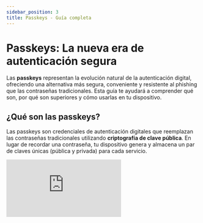 ```yaml
---
sidebar_position: 3
title: Passkeys - Guía completa
---
```



# Passkeys: La nueva era de autenticación segura

Las **passkeys** representan la evolución natural de la autenticación digital, ofreciendo una alternativa más segura, conveniente y resistente al phishing que las contraseñas tradicionales. Esta guía te ayudará a comprender qué son, por qué son superiores y cómo usarlas en tu dispositivo.

## ¿Qué son las passkeys?

Las passkeys son credenciales de autenticación digitales que reemplazan las contraseñas tradicionales utilizando **criptografía de clave pública**. En lugar de recordar una contraseña, tu dispositivo genera y almacena un par de claves únicas (pública y privada) para cada servicio.

<div style={{position: 'relative', paddingBottom: '56.25%', height: 0, overflow: 'hidden', maxWidth: '800px', width: '100%', background: '#000', borderRadius: '10px'}}>
  <iframe
    src="https://www.youtube.com/embed/2xdV-xut7EQ"
    frameBorder="0"
    allow="accelerometer; autoplay; clipboard-write; encrypted-media; gyroscope; picture-in-picture; web-share"
    allowFullScreen
    style={{position: 'absolute', top: 0, left: 0, width: '100%', height: '100%'}}
  />
</div>

### Características principales:

- **Únicas para cada sitio**: Cada passkey está vinculada específicamente a un dominio
- **Imposibles de reutilizar**: No pueden ser utilizadas en sitios diferentes
- **Resistentes al phishing**: Solo funcionan en el sitio legítimo para el que fueron creadas
- **Sincronizadas en la nube**: Se sincronizan automáticamente entre tus dispositivos

## ¿Por qué son más seguras que las contraseñas?

### Ventajas de seguridad

| Aspecto | Contraseñas tradicionales | Passkeys |
|---------|---------------------------|----------|
| **Vulnerabilidad a filtraciones** | ✗ Pueden ser robadas de servidores | ✅ Solo la clave pública está en el servidor |
| **Resistencia al phishing** | ✗ Susceptibles a sitios falsos | ✅ Solo funcionan en el dominio correcto |
| **Reutilización** | ✗ Los usuarios reutilizan contraseñas | ✅ Únicas para cada sitio automáticamente |
| **Complejidad** | ✗ Difíciles de recordar si son seguras | ✅ Sin necesidad de memorizar nada |
| **Ataques de fuerza bruta** | ✗ Vulnerables si son débiles | ✅ Inmunes por diseño criptográfico |

### Ventajas de experiencia de usuario

- **Sin contraseñas que recordar**: Tu dispositivo maneja todo automáticamente
- **Inicio de sesión más rápido**: Un toque, huella dactilar o reconocimiento facial
- **Sin restablecimientos de contraseña**: Eliminan la necesidad de "¿Olvidaste tu contraseña?"
- **Funciona sin conexión**: La autenticación local no requiere internet

## Cómo configurar passkeys por sistema operativo

:::warning[Importante]
Para usar passkeys necesitas tener configurado un método de autenticación local en tu dispositivo (Face ID, Touch ID, Windows Hello, PIN, etc.). Sin esto, las passkeys no funcionarán.
:::

<Tabs>
<TabItem value="macos" label="macOS" default>

#### Requisitos:
- macOS Ventura (13.0) o posterior
- Safari 16+ o Chrome 108+

#### Configuración:
1. **Habilitar passkeys en Safari**:
   - Ve a `Safari > Preferencias > Contraseñas`
   - Asegúrate de que "Autocompletar contraseñas" esté habilitado
   - La opción de passkeys aparecerá automáticamente

2. **Verificar iCloud Keychain**:
   - Ve a `Configuración del Sistema > [Tu nombre] > iCloud`
   - Asegúrate de que "Contraseñas y Llavero" esté activado

#### Uso:
- Al crear una cuenta, selecciona "Usar passkey" cuando aparezca la opción
- Para iniciar sesión, haz clic en el campo de usuario y selecciona la passkey
- Confirma con Touch ID, Face ID o tu contraseña de macOS

</TabItem>
<TabItem value="ios" label="iOS/iPadOS">

#### Requisitos:
- iOS 16+ / iPadOS 16+
- Safari o aplicaciones compatibles

#### Configuración:
1. **Configurar Face ID/Touch ID**:
   - Ve a `Configuración > Face ID y código` (o Touch ID)
   - Asegúrate de que esté configurado y funcionando

2. **Habilitar autocompletar**:
   - Ve a `Configuración > Contraseñas > Opciones de autocompletar`
   - Activa "Usar contraseñas y passkeys"

#### Uso:
- Las passkeys se crean automáticamente cuando el sitio las soporta
- Para iniciar sesión, toca el campo de usuario y selecciona la passkey
- Autentica con Face ID, Touch ID o tu código de acceso

</TabItem>
<TabItem value="android" label="Android">

#### Requisitos:
- Android 9+ con Google Play Services actualizado
- Chrome 108+ o aplicaciones compatibles

#### Configuración:
1. **Configurar bloqueo de pantalla**:
   - Ve a `Configuración > Seguridad > Bloqueo de pantalla`
   - Configura PIN, patrón, contraseña o biometría

2. **Habilitar Google Password Manager**:
   - Ve a `Configuración > Google > Autocompletar con Google`
   - Activa "Autocompletar con Google"

#### Uso:
- Al crear cuentas, acepta crear una passkey cuando se te solicite
- Para iniciar sesión, toca "Usar passkey" y autentica con tu método preferido
- Las passkeys se sincronizan con tu cuenta de Google

</TabItem>
<TabItem value="windows" label="Windows">

#### Requisitos:
- Windows 10 (versión 1903) o Windows 11
- Chrome 108+, Edge 108+ o Firefox 122+

#### Configuración:
1. **Configurar Windows Hello**:
   - Ve a `Configuración > Cuentas > Opciones de inicio de sesión`
   - Configura PIN, huella dactilar o reconocimiento facial

2. **Para Chrome**: Las passkeys se almacenan en Google Password Manager
3. **Para Edge**: Se integran con Windows Hello directamente

#### Uso:
- Acepta crear passkeys cuando los sitios las ofrezcan
- Para iniciar sesión, selecciona la passkey y autentica con Windows Hello
- Las passkeys pueden sincronizarse según el navegador usado

</TabItem>
</Tabs>

## Cómo usar passkeys en la práctica

### Creando tu primera passkey

1. **Visita un sitio compatible** (como Google, GitHub, Microsoft)
2. **Inicia el proceso de registro** o ve a configuración de seguridad
3. **Busca la opción "Crear passkey"** o "Agregar método de autenticación"
4. **Sigue las instrucciones** de tu dispositivo para completar la configuración
5. **¡Listo!** Tu passkey está creada y lista para usar

### Iniciando sesión con passkeys

1. **Ve al sitio web** o aplicación
2. **Ingresa tu nombre de usuario** (si es requerido)
3. **Selecciona "Usar passkey"** cuando aparezca la opción
4. **Autentica** con tu método biométrico o PIN
5. **Accede inmediatamente** sin contraseña

### Sincronización entre dispositivos

Las passkeys se sincronizan automáticamente:
- **Apple**: A través de iCloud Keychain en todos tus dispositivos Apple
- **Google**: Con tu cuenta de Google en dispositivos Android y Chrome
- **Microsoft**: Con tu cuenta Microsoft en Windows y Edge

---

## Passkeys en Soyio: Inscripción y autenticación

En Soyio, las passkeys forman parte integral de nuestro ecosistema de verificación de identidad y gestión de consentimientos. Su implementación sigue un flujo específico que garantiza tanto la seguridad como la facilidad de uso.

### Proceso de inscripción del dispositivo

Cuando utilizas Soyio por primera vez, el proceso de inscripción de tu dispositivo ocurre durante el **módulo de Disclosure** (revelación de datos y consentimiento):

1. **Verificación de identidad**: Primero completarás el proceso de verificación de identidad subiendo tu documento y tomando una selfie
2. **Registro de consentimiento**: Otorgarás tu consentimiento para el uso de tus datos según las finalidades especificadas
3. **Creación de identidad verificada**: El sistema creará una identidad verificada vinculada a tu información real
4. **Registro de passkey**: Durante este proceso, tendrás la opción de registrar una passkey en tu dispositivo usando Face ID, Touch ID, Windows Hello o PIN según tu sistema operativo

### Uso de passkeys en los módulos de Soyio

Una vez que tienes tu dispositivo inscrito con una passkey, podrás utilizarla en diferentes contextos:

#### Módulo de Autenticación (AuthRequest)
- **Propósito**: Autenticarte de forma segura para acceder a operaciones críticas o datos sensibles
- **Proceso**: Simplemente usa tu passkey registrada para confirmar tu identidad sin necesidad de contraseñas
- **Alternativa**: Si no tienes passkey registrada o no está disponible, puedes usar autenticación facial

#### Módulo de Firma de Documentos (Signature)
- **Propósito**: Firmar documentos digitales de manera legal y segura
- **Proceso**: Previsualiza el documento y confirma tu firma usando tu passkey
- **Seguridad**: La passkey garantiza que solo tú puedes firmar documentos en tu nombre

#### Módulo de Consentimiento (Consent)
- **Propósito**: Gestionar tus consentimientos para el uso de datos de manera granular
- **Proceso**: Usa tu passkey para confirmar cambios en tus preferencias de privacidad

### Ventajas de las passkeys en Soyio

<details>
<summary>Para usuarios</summary>
- **Un solo registro**: Verificas tu identidad una vez y puedes usar todos los módulos
- **Experiencia fluida**: Sin necesidad de recordar contraseñas para cada interacción
- **Máxima seguridad**: Tu biometría protege todas las operaciones críticas
- **Control total**: Mantienes el control sobre tus datos y consentimientos

</details>

<details>
<summary>Para empresas</summary>
- **Reducción de fraude**: Las passkeys son imposibles de falsificar o robar
- **Cumplimiento normativo**: Garantiza autenticación fuerte según regulaciones de protección de datos
- **Mejor experiencia de usuario**: Usuarios más satisfechos y menos abandono en procesos críticos
- **Evidencia vinculante**: Cada acción queda registrada con evidencia criptográfica

</details>

### Casos de uso comunes

1. **Onboarding de clientes**: Un nuevo usuario verifica su identidad, registra su passkey y puede acceder a todos los servicios sin fricciones adicionales

2. **Firma de contratos**: Un cliente existente puede firmar documentos importantes usando su passkey en segundos, sin necesidad de imprimir o escanear documentos

3. **Gestión de privacidad**: Los usuarios pueden actualizar sus preferencias de consentimiento de forma segura usando su passkey

4. **Acceso a datos sensibles**: Para operaciones que requieren verificación adicional, la passkey proporciona autenticación fuerte inmediata

---

## Solución de problemas comunes

### La opción de passkey no aparece

**Posibles causas:**
- El sitio no soporta passkeys aún
- Tu navegador no está actualizado
- No tienes configurado un método de autenticación local

**Soluciones:**
- Verifica que el sitio soporte passkeys
- Actualiza tu navegador a la última versión
- Configura Face ID, Touch ID, Windows Hello o PIN según tu dispositivo

### No puedo iniciar sesión con mi passkey

1. **Verifica tu autenticación local**: Asegúrate de que Face ID/Touch ID/PIN funcionen
2. **Revisa la sincronización**: Confirma que iCloud Keychain o Google Sync estén activos
3. **Intenta desde otro dispositivo**: Si tienes la passkey sincronizada
4. **Usa un método de respaldo**: Muchos sitios ofrecen códigos de recuperación

### Perdí el acceso a mis passkeys

**Pasos de recuperación:**
1. **Usa dispositivos sincronizados**: Si tienes otros dispositivos con la misma cuenta
2. **Códigos de recuperación**: Usa los códigos que guardaste al crear la cuenta
3. **Método de respaldo**: Utiliza email o SMS si los configuraste
4. **Contacta soporte**: Como último recurso, contacta al soporte del servicio

### ¿Puedo usar passkeys sin internet?

**Sí**, las passkeys funcionan offline para:
- **Autenticación local**: En aplicaciones que lo soporten
- **Verificación**: El proceso criptográfico no requiere conexión

**No** para:
- **Crear nuevas passkeys**: Requiere comunicación con el servidor
- **Sincronización**: Necesita internet para sincronizar entre dispositivos

## Mejores prácticas

### Recomendaciones

1. **Configura métodos de respaldo**: Siempre ten una forma alternativa de acceder a tus cuentas
2. **Mantén dispositivos actualizados**: Las actualizaciones mejoran la seguridad y compatibilidad
3. **Guarda códigos de recuperación**: Almacénalos en un lugar seguro y accesible
4. **Verifica la sincronización**: Asegúrate de que tus passkeys estén disponibles en múltiples dispositivos
5. **Transición gradual**: Migra a passkeys gradualmente, manteniendo métodos alternativos inicialmente

### Precauciones

- **No dependas de un solo dispositivo**: Si pierdes tu único dispositivo con passkeys, podrías perder acceso
- **Verifica compatibilidad**: No todos los sitios soportan passkeys aún
- **Mantén respaldos**: Códigos de recuperación y métodos alternativos son esenciales

## El futuro de la autenticación

Las passkeys representan un cambio fundamental hacia un internet más seguro y fácil de usar. En Soyio, estamos liderando esta transformación al integrar passkeys en un ecosistema completo de gestión de identidad y consentimientos, creando una experiencia digital que es tanto más segura como más conveniente.

:::tip[🚀 ¡Comienza hoy!]
**¿Estás listo para dar el salto a las passkeys con Soyio?** Comienza verificando tu identidad y registrando tu dispositivo para experimentar la autenticación del futuro.
:::
